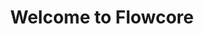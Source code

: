 ---
title: Welcome to Flowcore
description: Get started with using Flowcore.
template: splash
sidebar:
  order: 1
hero:
  tagline: This is your go-to stop for anything Flowcore 🚀
  image:
    file: ../../assets/Just-Logo_-_Transparent.png
  actions:
    - text: Getting Started
      link: /guides/account/create-an-account/
      icon: right-arrow
      variant: primary
    - text: Go to the Flowcore platform
      link: https://flowcore.io
      icon: external
    - text: Account Linking
      link: /guides/account-linking/account-linking/
      variant: secondary
---